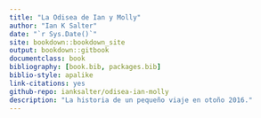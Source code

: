 ```yaml
--- 
title: "La Odisea de Ian y Molly"
author: "Ian K Salter"
date: "`r Sys.Date()`"
site: bookdown::bookdown_site
output: bookdown::gitbook
documentclass: book
bibliography: [book.bib, packages.bib]
biblio-style: apalike
link-citations: yes
github-repo: ianksalter/odisea-ian-molly
description: "La historia de un pequeño viaje en otoño 2016."
---
```




